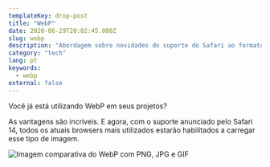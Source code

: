```yaml
---
templateKey: drop-post
title: "WebP"
date: 2020-06-29T20:02:45.080Z
slug: webp
description: "Abordagem sobre novidades do suporte do Safari ao formato WebP."
category: "tech"
lang: pt
keywords:
  - webp
external: false
---
```



<Drop>

Você já está utilizando WebP em seus projetos?

As vantagens são incríveis. E agora, com o suporte anunciado pelo Safari 14, todos os atuais browsers mais utilizados estarão habilitados a carregar esse tipo de imagem.

![Imagem comparativa do WebP com PNG, JPG e GIF](https://pbs.twimg.com/media/Ebs_VruWAAASRWX?format=png&name=medium)

</Drop>
